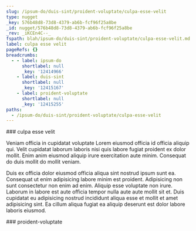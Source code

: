 ```yaml
---
slug: /ipsum-do/duis-sint/proident-voluptate/culpa-esse-velit
type: nugget
_key: 576b48d8-73d8-4379-ab6b-fcf96f25a8be
_id: nugget/576b48d8-73d8-4379-ab6b-fcf96f25a8be
_rev: _iKCEn4C--_
fspath: blah/ipsum-do/duis-sint/proident-voluptate/culpa-esse-velit.md
label: culpa esse velit
pageRefs: {}
breadcrumbs:
  - - label: ipsum-do
      shortlabel: null
      _key: '12414966'
    - label: duis-sint
      shortlabel: null
      _key: '12415167'
    - label: proident-voluptate
      shortlabel: null
      _key: '12415255'
paths:
  - /ipsum-do/duis-sint/proident-voluptate/culpa-esse-velit
---
```


<NuggetArea>
<Nugget slug="/ipsum-do/duis-sint/proident-voluptate/culpa-esse-velit" type="nugget" _key="576b48d8-73d8-4379-ab6b-fcf96f25a8be" _id="nugget/576b48d8-73d8-4379-ab6b-fcf96f25a8be" _rev="_iKCEn4C--_" fspath="blah/ipsum-do/duis-sint/proident-voluptate/culpa-esse-velit.md" label="culpa esse velit" paths="/ipsum-do/duis-sint/proident-voluptate/culpa-esse-velit">
<NuggetBody>
### culpa esse velit

Veniam officia in cupidatat voluptate Lorem eiusmod officia id officia aliquip qui. Velit cupidatat laborum laboris nisi quis labore fugiat proident ex dolor mollit. Enim anim eiusmod aliquip irure exercitation aute minim. Consequat do duis mollit do mollit veniam.

Duis ex officia dolor eiusmod officia aliqua sint nostrud ipsum sunt ea. Consequat ut enim adipisicing labore minim est proident. Adipisicing non sunt consectetur non enim ad enim. Aliquip esse voluptate non irure. Laborum in labore est aute officia tempor nulla aute aute mollit sit et. Duis cupidatat eu adipisicing nostrud incididunt aliqua esse et mollit et amet adipisicing sint. Ea cillum aliqua fugiat ea aliquip deserunt est dolor labore laboris eiusmod.

</NuggetBody>
<Breadcrumbs>
<Crumbs>
<Crumb _key="12414966" label="ipsum-do" /><Crumb _key="12415167" label="duis-sint" /><Crumb _key="12415255" label="proident-voluptate" />
</Crumbs>
</Breadcrumbs>
</Nugget>

<NuggetsInbound>
</NuggetsInbound>
<NuggetsOutbound>
</NuggetsOutbound>
</NuggetArea>
<PassagesInbound>
<Passage direction="inbound" type="passage" _key="12415255" _id="passage/12415255" _rev="_iKCEn4---A" label="proident-voluptate" passage="proident-voluptate" fspath="blah/ipsum-do/duis-sint/proident-voluptate" paths="/ipsum-do/duis-sint/proident-voluptate" slug="/ipsum-do/duis-sint/proident-voluptate">
<NuggetBody>
### proident-voluptate

</NuggetBody>
<Breadcrumbs>
<Crumbs>
<Crumb _key="12414966" label="ipsum-do" /><Crumb _key="12415167" label="duis-sint" />
</Crumbs>
</Breadcrumbs>
</Passage>

</PassagesInbound>
<PassagesOutbound>
</PassagesOutbound>